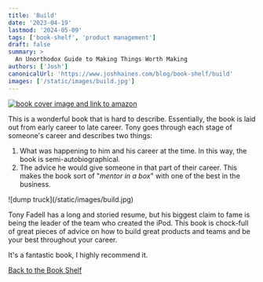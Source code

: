 ```yaml
---
title: 'Build'
date: '2023-04-19'
lastmod: '2024-05-09'
tags: ['book-shelf', 'product management']
draft: false
summary: >
  An Unorthodox Guide to Making Things Worth Making
authors: ['Josh']
canonicalUrl: 'https://www.joshhaines.com/blog/book-shelf/build'
images: ['/static/images/build.jpg']
---
```


<div className="mx-auto w-1/3">
  <a href="https://www.amazon.com/Build-Unorthodox-Guide-Making-Things/dp/B09CF2YB6Z">
    <img
      alt="book cover image and link to amazon"
      src="https://m.media-amazon.com/images/I/413cbFvUADL.jpg"
    />
  </a>
</div>

This is a wonderful book that is hard to describe.
Essentially, the book is laid out from early career to late career.
Tony goes through each stage of someone's career and describes two things:

1. What was happening to him and his career at the time. In this way, the book is semi-autobiographical.
2. The advice he would give someone in that part of their career. This makes the book sort of "_mentor in a box_" with one of the best in the business.

<div className="-mx-2 flex flex-wrap justify-center overflow-hidden xl:-mx-2">
  <div className="my-1 w-full overflow-hidden px-2 xl:my-1 xl:w-3/4 xl:px-2">
    ![dump truck](/static/images/build.jpg)
  </div>
</div>

Tony Fadell has a long and storied resume, but his biggest claim to fame is being the leader of the team who created the iPod. This book is chock-full of great pieces of advice on how to build great products and teams and be your best throughout your career.

It's a fantastic book, I highly recommend it.

[Back to the Book Shelf](/blog/book-shelf)
